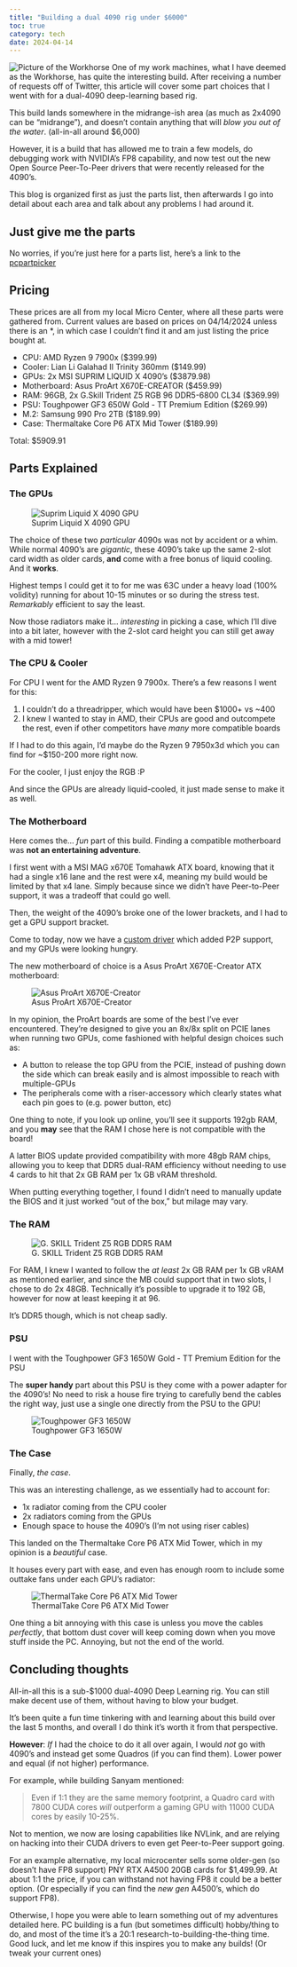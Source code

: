 ```yaml
---
title: "Building a dual 4090 rig under $6000"
toc: true
category: tech
date: 2024-04-14
---
```


![Picture of the Workhorse](media/images/workhorse.jpg)
One of my work machines, what I have deemed as the Workhorse, has quite the interesting build. 
After receiving a number of requests off of Twitter, this article will cover some part
choices that I went with for a dual-4090 deep-learning based rig. 

This build lands somewhere in the midrange-ish area (as much as 2x4090 can be "midrange"), and doesn't
contain anything that will *blow you out of the water*. (all-in-all around $6,000)

However, it is a build that has allowed me to train a few models, do debugging work with NVIDIA's FP8
capability, and now test out the new Open Source Peer-To-Peer drivers that were recently released
for the 4090's. 

This blog is organized first as just the parts list, then afterwards I go into detail about
each area and talk about any problems I had around it.

## Just give me the parts

No worries, if you're just here for a parts list, here's a link to the [pcpartpicker](https://pcpartpicker.com/user/muellerzr/saved/xWnwqs)

::: {.callout-note appearance="simple"}
## Pricing

These prices are all from my local Micro Center, where all these parts were gathered from.
Current values are based on prices on 04/14/2024 unless there is an *, in which case I 
couldn't find it and am just listing the price bought at. 
:::

* CPU: AMD Ryzen 9 7900x ($399.99)
* Cooler: Lian Li Galahad II Trinity 360mm ($149.99)
* GPUs: 2x MSI SUPRIM LIQUID X 4090's ($3879.98)
* Motherboard: Asus ProArt X670E-CREATOR ($459.99)
* RAM: 96GB, 2x G.Skill Trident Z5 RGB 96 DDR5-6800 CL34 ($369.99)
* PSU: Toughpower GF3 650W Gold - TT Premium Edition ($269.99)
* M.2: Samsung 990 Pro 2TB ($189.99) 
* Case: Thermaltake Core P6 ATX Mid Tower ($189.99)

Total: $5909.91

## Parts Explained

### The GPUs 

![Suprim Liquid X 4090 GPU](https://c1.neweggimages.com/productimage/nb640/14-137-759-34.png)

The choice of these two *particular* 4090s was not by accident or a whim. 
While normal 4090's are *gigantic*, these 4090's take up the same 2-slot card width as older cards, **and** come
with a free bonus of liquid cooling. And it **works**.

Highest temps I could get it to for me was 63C under a heavy load (100% volidity) running for about 10-15 minutes or so
during the stress test. *Remarkably* efficient to say the least.

Now those radiators make it... *interesting* in picking a case, which I'll dive into a bit later, however 
with the 2-slot card height you can still get away with a mid tower!

### The CPU & Cooler

For CPU I went for the AMD Ryzen 9 7900x. There's a few reasons I went for this:

1. I couldn't do a threadripper, which would have been $1000+ vs ~400
2. I knew I wanted to stay in AMD, their CPUs are good and outcompete the rest, even if other competitors have *many* more compatible boards

If I had to do this again, I'd maybe do the Ryzen 9 7950x3d which you can find for ~$150-200 more
right now.

For the cooler, I just enjoy the RGB :P

And since the GPUs are already liquid-cooled, it just made sense to make it as well.

### The Motherboard

Here comes the... *fun* part of this build.
Finding a compatible motherboard was **not an entertaining adventure**.

I first went with a MSI MAG x670E Tomahawk ATX board, knowing that it had a single x16 lane and the rest were x4, 
meaning my build would be limited by that x4 lane. Simply because since we didn't have Peer-to-Peer support, it was a 
tradeoff that could go well. 

Then, the weight of the 4090's broke one of the lower brackets, and I had to get a GPU support bracket.

Come to today, now we have a [custom driver](https://x.com/__tinygrad__/status/1778676746378002712) which added P2P support, 
and my GPUs were looking hungry.

The new motherboard of choice is a Asus ProArt X670E-Creator ATX motherboard:

![Asus ProArt X670E-Creator](https://services.colamco.com/resources/v1/images/https%3a%7c%7ccontent.etilize.com%7cOriginal%7c1075799103.jpg/auto/600?cdv=1236)

In my opinion, the ProArt boards are some of the best I've ever encountered. They're designed to give you an 8x/8x
split on PCIE lanes when running two GPUs, come fashioned with helpful design choices such as:

* A button to release the top GPU from the PCIE, instead of pushing down the side which can break easily and is 
almost impossible to reach with multiple-GPUs
* The peripherals come with a riser-accessory which clearly states what each pin goes to (e.g. power button, etc)

One thing to note, if you look up online, you'll see it supports 192gb RAM, and you **may** see that 
the RAM I chose here is not compatible with the board! 

A latter BIOS update provided compatibility with more 48gb RAM chips, allowing you to keep that DDR5 dual-RAM efficiency
without needing to use 4 cards to hit that 2x GB RAM per 1x GB vRAM threshold. 

When putting everything together, I found I didn't need to manually update the BIOS and it just worked "out of the box,"
but milage may vary. 

### The RAM

![G. SKILL Trident Z5 RGB DDR5 RAM](https://m.media-amazon.com/images/I/61UwHpj3J4L._AC_SL1280_.jpg)

For RAM, I knew I wanted to follow the *at least* 2x GB RAM per 1x GB vRAM as mentioned earlier, and since the MB 
could support that in two slots, I chose to do 2x 48GB. Technically it's possible to upgrade it to 192 GB, 
however for now at least keeping it at 96.

It's DDR5 though, which is not cheap sadly.

### PSU

I went with the Toughpower GF3 1650W Gold - TT Premium Edition for the PSU

The **super handy** part about this PSU is they come with a power adapter for the 4090's!
No need to risk a house fire trying to carefully bend the cables the right way, just use a single 
one directly from the PSU to the GPU! 

![Toughpower GF3 1650W](https://ttpremium.com/wp-content/uploads/2022/03/gf3/gf31650_en_02.jpg)

### The Case

Finally, *the case*. 

This was an interesting challenge, as we essentially had to account for:

* 1x radiator coming from the CPU cooler
* 2x radiators coming from the GPUs
* Enough space to house the 4090's (I'm not using riser cables)

This landed on the Thermaltake Core P6 ATX Mid Tower, which in my opinion is a 
*beautiful* case.

It houses every part with ease, and even has enough room to include some outtake fans 
under each GPU's radiator:

![ThermalTake Core P6 ATX Mid Tower](https://m.media-amazon.com/images/I/61oNKmhpZJL._AC_SL1148_.jpg)

One thing a bit annoying with this case is unless you move the cables *perfectly*, that bottom dust 
cover will keep coming down when you move stuff inside the PC. Annoying, but not the end of the world. 

## Concluding thoughts 

All-in-all this is a sub-$1000 dual-4090 Deep Learning rig. You can still make decent use 
of them, without having to blow your budget.

It's been quite a fun time tinkering with and learning about this build over the last 5 months,
and overall I do think it's worth it from that perspective.

**However**: *If* I had the choice to do it all over again, I would *not* go with 4090's and instead 
get some Quadros (if you can find them). Lower power and equal (if not higher) performance.

For example, while building Sanyam mentioned:

> Even if 1:1 they are the same memory footprint, a Quadro card with 7800 CUDA cores *will* outperform 
a gaming GPU with 11000 CUDA cores by easily 10-25%. 

Not to mention, we now are losing capabilities like NVLink, and are relying on hacking into their CUDA 
drivers to even get Peer-to-Peer support going. 

For an example alternative, my local microcenter sells some older-gen (so doesn't have FP8 support) 
PNY RTX A4500 20GB cards for $1,499.99. At about 1:1 the price, if you can withstand not having FP8
it could be a better option. (Or especially if you can find the *new gen* A4500's, which do support FP8).

Otherwise, I hope you were able to learn something out of my adventures detailed here. PC building is a fun 
(but sometimes difficult) hobby/thing to do, and most of the time it's a 20:1 research-to-building-the-thing
time. Good luck, and let me know if this inspires you to make any builds! (Or tweak your current ones)